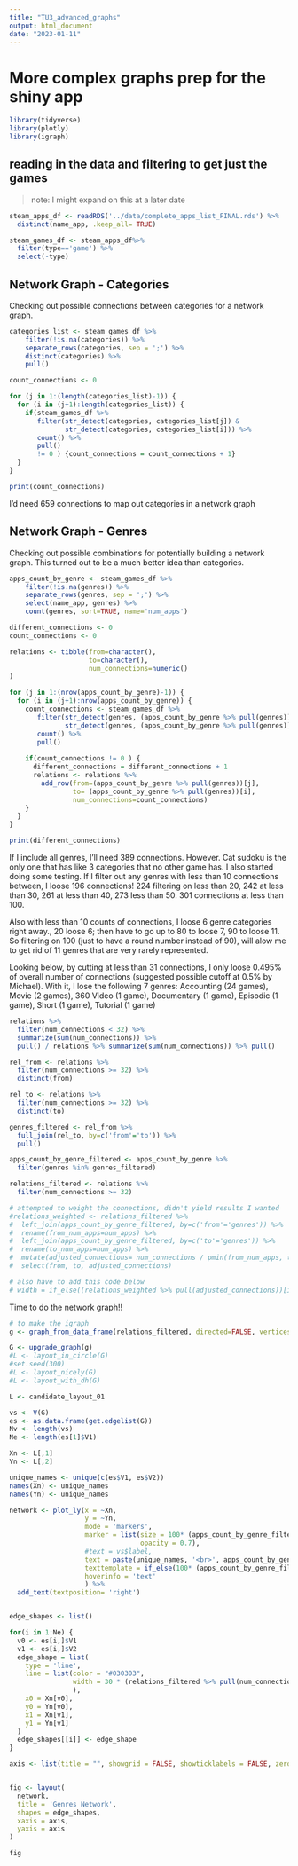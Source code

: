 ```yaml
---
title: "TU3_advanced_graphs"
output: html_document
date: "2023-01-11"
---
```


# More complex graphs prep for the shiny app

```r
library(tidyverse)
library(plotly)
library(igraph)
```

## reading in the data and filtering to get just the games

> note: I might expand on this at a later date

```r
steam_apps_df <- readRDS('../data/complete_apps_list_FINAL.rds') %>% 
  distinct(name_app, .keep_all= TRUE)
```

```r
steam_games_df <- steam_apps_df%>% 
  filter(type=='game') %>% 
  select(-type)
```

## Network Graph - Categories

Checking out possible connections between categories for a network graph.

```r
categories_list <- steam_games_df %>% 
    filter(!is.na(categories)) %>%
    separate_rows(categories, sep = ';') %>% 
    distinct(categories) %>% 
    pull()
```

```r
count_connections <- 0

for (j in 1:(length(categories_list)-1)) {
  for (i in (j+1):length(categories_list)) {
    if(steam_games_df %>% 
       filter(str_detect(categories, categories_list[j]) &
              str_detect(categories, categories_list[i])) %>% 
       count() %>% 
       pull()
       != 0 ) {count_connections = count_connections + 1} 
  }
}

print(count_connections)
```

I'd need 659 connections to map out categories in a network graph

## Network Graph - Genres

Checking out possible combinations for potentially building a network graph. This turned out to be a much better idea than categories.

```r
apps_count_by_genre <- steam_games_df %>% 
    filter(!is.na(genres)) %>%
    separate_rows(genres, sep = ';') %>% 
    select(name_app, genres) %>%
    count(genres, sort=TRUE, name='num_apps') 
```

```r
different_connections <- 0
count_connections <- 0

relations <- tibble(from=character(),
                    to=character(),
                    num_connections=numeric()
)

for (j in 1:(nrow(apps_count_by_genre)-1)) {
  for (i in (j+1):nrow(apps_count_by_genre)) {
    count_connections <- steam_games_df %>% 
       filter(str_detect(genres, (apps_count_by_genre %>% pull(genres))[j]) &
              str_detect(genres, (apps_count_by_genre %>% pull(genres))[i])) %>% 
       count() %>% 
       pull()
    
    if(count_connections != 0 ) {
      different_connections = different_connections + 1
      relations <- relations %>% 
        add_row(from=(apps_count_by_genre %>% pull(genres))[j],
                to= (apps_count_by_genre %>% pull(genres))[i],
                num_connections=count_connections)
    } 
  }
}

print(different_connections)


```

If I include all genres, I'll need 389 connections. However. Cat sudoku is the only one that has like 3 categories that no other game has. I also started doing some testing. If I filter out any genres with less than 10 connections between, I loose 196 connections! 224 filtering on less than 20, 242 at less than 30, 261 at less than 40, 273 less than 50. 301 connections at less than 100.

Also with less than 10 counts of connections, I loose 6 genre categories right away., 20 loose 6; then have to go up to 80 to loose 7, 90 to loose 11. So filtering on 100 (just to have a round number instead of 90), will alow me to get rid of 11 genres that are very rarely represented.

Looking below, by cutting at less than 31 connections, I only loose 0.495% of overall number of connections (suggested possible cutoff at 0.5% by Michael). With it, I lose the following 7 genres: Accounting (24 games), Movie (2 games), 360 Video (1 game), Documentary (1 game), Episodic (1 game), Short (1 game), Tutorial (1 game)

```r
relations %>% 
  filter(num_connections < 32) %>% 
  summarize(sum(num_connections)) %>% 
  pull() / relations %>% summarize(sum(num_connections)) %>% pull()

```


```r
rel_from <- relations %>% 
  filter(num_connections >= 32) %>% 
  distinct(from)

rel_to <- relations %>% 
  filter(num_connections >= 32) %>% 
  distinct(to)

genres_filtered <- rel_from %>% 
  full_join(rel_to, by=c('from'='to')) %>% 
  pull()

```

```r
apps_count_by_genre_filtered <- apps_count_by_genre %>% 
  filter(genres %in% genres_filtered)

relations_filtered <- relations %>% 
  filter(num_connections >= 32)
```

```r
# attempted to weight the connections, didn't yield results I wanted
#relations_weighted <- relations_filtered %>%
#  left_join(apps_count_by_genre_filtered, by=c('from'='genres')) %>% 
#  rename(from_num_apps=num_apps) %>% 
#  left_join(apps_count_by_genre_filtered, by=c('to'='genres')) %>% 
#  rename(to_num_apps=num_apps) %>% 
#  mutate(adjusted_connections= num_connections / pmin(from_num_apps, to_num_apps)) %>% 
#  select(from, to, adjusted_connections)

# also have to add this code below
# width = if_else((relations_weighted %>% pull(adjusted_connections))[i] > 0.5, (relations_weighted %>% pull(adjusted_connections))[i], 0)
```


Time to do the network graph!!

```r
# to make the igraph
g <- graph_from_data_frame(relations_filtered, directed=FALSE, vertices=apps_count_by_genre_filtered)
```

```r
G <- upgrade_graph(g)
#L <- layout_in_circle(G)
#set.seed(300)
#L <- layout_nicely(G)
#L <- layout_with_dh(G)

L <- candidate_layout_01

vs <- V(G)
es <- as.data.frame(get.edgelist(G))
Nv <- length(vs)
Ne <- length(es[1]$V1)

Xn <- L[,1]
Yn <- L[,2]

unique_names <- unique(c(es$V1, es$V2))
names(Xn) <- unique_names
names(Yn) <- unique_names

network <- plot_ly(x = ~Xn, 
                   y = ~Yn, 
                   mode = 'markers', 
                   marker = list(size = 100* (apps_count_by_genre_filtered %>% pull(num_apps)) / (apps_count_by_genre_filtered %>% select(num_apps) %>% sum()),
                                 opacity = 0.7),
                   #text = vs$label, 
                   text = paste(unique_names, '<br>', apps_count_by_genre_filtered$num_apps),
                   texttemplate = if_else(100* (apps_count_by_genre_filtered %>% pull(num_apps)) / (apps_count_by_genre_filtered %>% select(num_apps) %>% sum()) >10, paste(unique_names, '<br>', apps_count_by_genre_filtered$num_apps), ''),
                   hoverinfo = 'text'
                   ) %>% 
  add_text(textposition= 'right')


edge_shapes <- list()

for(i in 1:Ne) {
  v0 <- es[i,]$V1
  v1 <- es[i,]$V2
  edge_shape = list(
    type = 'line',
    line = list(color = "#030303",
                width = 30 * (relations_filtered %>% pull(num_connections))[i] / (relations_filtered %>% select('num_connections') %>% sum())
                ),
    x0 = Xn[v0],
    y0 = Yn[v0],
    x1 = Xn[v1],
    y1 = Yn[v1]
  )
  edge_shapes[[i]] <- edge_shape
}

axis <- list(title = "", showgrid = FALSE, showticklabels = FALSE, zeroline = FALSE)


fig <- layout(
  network,
  title = 'Genres Network',
  shapes = edge_shapes,
  xaxis = axis,
  yaxis = axis
)

fig



```